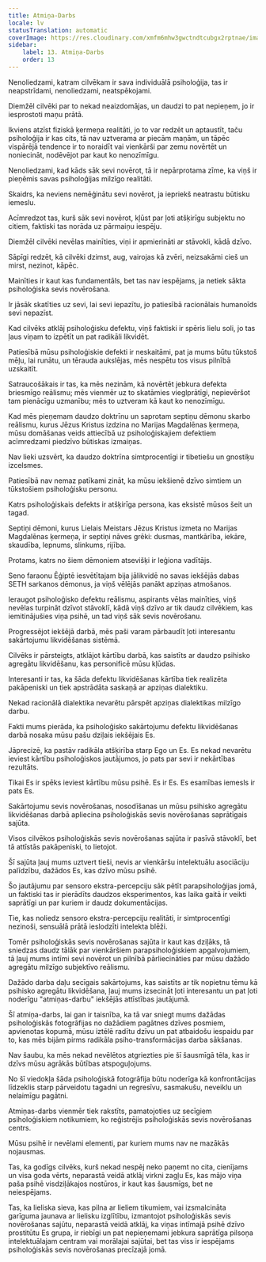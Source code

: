 ```yaml
---
title: Atmiņa-Darbs
locale: lv
statusTranslation: automatic
coverImage: https://res.cloudinary.com/xmfm6mhw3gwctndtcubgx2rptnae/image/upload/v1741354419/small_cover_la_gran_rebelion_28716e29d2.webp
sidebar:
    label: 13. Atmiņa-Darbs
    order: 13
---
```

Nenoliedzami, katram cilvēkam ir sava individuālā psiholoģija, tas ir neapstrīdami, nenoliedzami, neatspēkojami.

Diemžēl cilvēki par to nekad neaizdomājas, un daudzi to pat nepieņem, jo ir iesprostoti maņu prātā.

Ikviens atzīst fiziskā ķermeņa realitāti, jo to var redzēt un aptaustīt, taču psiholoģija ir kas cits, tā nav uztverama ar piecām maņām, un tāpēc vispārējā tendence ir to noraidīt vai vienkārši par zemu novērtēt un noniecināt, nodēvējot par kaut ko nenozīmīgu.

Nenoliedzami, kad kāds sāk sevi novērot, tā ir nepārprotama zīme, ka viņš ir pieņēmis savas psiholoģijas milzīgo realitāti.

Skaidrs, ka neviens nemēģinātu sevi novērot, ja iepriekš neatrastu būtisku iemeslu.

Acīmredzot tas, kurš sāk sevi novērot, kļūst par ļoti atšķirīgu subjektu no citiem, faktiski tas norāda uz pārmaiņu iespēju.

Diemžēl cilvēki nevēlas mainīties, viņi ir apmierināti ar stāvokli, kādā dzīvo.

Sāpīgi redzēt, kā cilvēki dzimst, aug, vairojas kā zvēri, neizsakāmi cieš un mirst, nezinot, kāpēc.

Mainīties ir kaut kas fundamentāls, bet tas nav iespējams, ja netiek sākta psiholoģiska sevis novērošana.

Ir jāsāk skatīties uz sevi, lai sevi iepazītu, jo patiesībā racionālais humanoīds sevi nepazīst.

Kad cilvēks atklāj psiholoģisku defektu, viņš faktiski ir spēris lielu soli, jo tas ļaus viņam to izpētīt un pat radikāli likvidēt.

Patiesībā mūsu psiholoģiskie defekti ir neskaitāmi, pat ja mums būtu tūkstoš mēļu, lai runātu, un tērauda aukslējas, mēs nespētu tos visus pilnībā uzskaitīt.

Satraucošākais ir tas, ka mēs nezinām, kā novērtēt jebkura defekta briesmīgo reālismu; mēs vienmēr uz to skatāmies vieglprātīgi, nepievēršot tam pienācīgu uzmanību; mēs to uztveram kā kaut ko nenozīmīgu.

Kad mēs pieņemam daudzo doktrīnu un saprotam septiņu dēmonu skarbo reālismu, kurus Jēzus Kristus izdzina no Marijas Magdalēnas ķermeņa, mūsu domāšanas veids attiecībā uz psiholoģiskajiem defektiem acīmredzami piedzīvo būtiskas izmaiņas.

Nav lieki uzsvērt, ka daudzo doktrīna simtprocentīgi ir tibetiešu un gnostiķu izcelsmes.

Patiesībā nav nemaz patīkami zināt, ka mūsu iekšienē dzīvo simtiem un tūkstošiem psiholoģisku personu.

Katrs psiholoģiskais defekts ir atšķirīga persona, kas eksistē mūsos šeit un tagad.

Septiņi dēmoni, kurus Lielais Meistars Jēzus Kristus izmeta no Marijas Magdalēnas ķermeņa, ir septiņi nāves grēki: dusmas, mantkārība, iekāre, skaudība, lepnums, slinkums, rijība.

Protams, katrs no šiem dēmoniem atsevišķi ir leģiona vadītājs.

Seno faraonu Ēģiptē iesvētītajam bija jālikvidē no savas iekšējās dabas SETH sarkanos dēmonus, ja viņš vēlējās panākt apziņas atmošanos.

Ieraugot psiholoģisko defektu reālismu, aspirants vēlas mainīties, viņš nevēlas turpināt dzīvot stāvoklī, kādā viņš dzīvo ar tik daudz cilvēkiem, kas iemitinājušies viņa psihē, un tad viņš sāk sevis novērošanu.

Progressējot iekšējā darbā, mēs paši varam pārbaudīt ļoti interesantu sakārtojumu likvidēšanas sistēmā.

Cilvēks ir pārsteigts, atklājot kārtību darbā, kas saistīts ar daudzo psihisko agregātu likvidēšanu, kas personificē mūsu kļūdas.

Interesanti ir tas, ka šāda defektu likvidēšanas kārtība tiek realizēta pakāpeniski un tiek apstrādāta saskaņā ar apziņas dialektiku.

Nekad racionālā dialektika nevarētu pārspēt apziņas dialektikas milzīgo darbu.

Fakti mums pierāda, ka psiholoģisko sakārtojumu defektu likvidēšanas darbā nosaka mūsu pašu dziļais iekšējais Es.

Jāprecizē, ka pastāv radikāla atšķirība starp Ego un Es. Es nekad nevarētu ieviest kārtību psiholoģiskos jautājumos, jo pats par sevi ir nekārtības rezultāts.

Tikai Es ir spēks ieviest kārtību mūsu psihē. Es ir Es. Es esamības iemesls ir pats Es.

Sakārtojumu sevis novērošanas, nosodīšanas un mūsu psihisko agregātu likvidēšanas darbā apliecina psiholoģiskās sevis novērošanas saprātīgais sajūta.

Visos cilvēkos psiholoģiskās sevis novērošanas sajūta ir pasīvā stāvoklī, bet tā attīstās pakāpeniski, to lietojot.

Šī sajūta ļauj mums uztvert tieši, nevis ar vienkāršu intelektuālu asociāciju palīdzību, dažādos Es, kas dzīvo mūsu psihē.

Šo jautājumu par sensoro ekstra-percepciju sāk pētīt parapsiholoģijas jomā, un faktiski tas ir pierādīts daudzos eksperimentos, kas laika gaitā ir veikti saprātīgi un par kuriem ir daudz dokumentācijas.

Tie, kas noliedz sensoro ekstra-percepciju realitāti, ir simtprocentīgi nezinoši, sensuālā prātā ieslodzīti intelekta blēži.

Tomēr psiholoģiskās sevis novērošanas sajūta ir kaut kas dziļāks, tā sniedzas daudz tālāk par vienkāršiem parapsiholoģiskiem apgalvojumiem, tā ļauj mums intīmi sevi novērot un pilnībā pārliecināties par mūsu dažādo agregātu milzīgo subjektīvo reālismu.

Dažādo darba daļu secīgais sakārtojums, kas saistīts ar tik nopietnu tēmu kā psihisko agregātu likvidēšana, ļauj mums izsecināt ļoti interesantu un pat ļoti noderīgu "atmiņas-darbu" iekšējās attīstības jautājumā.

Šī atmiņa-darbs, lai gan ir taisnība, ka tā var sniegt mums dažādas psiholoģiskās fotogrāfijas no dažādiem pagātnes dzīves posmiem, apvienotas kopumā, mūsu iztēlē radītu dzīvu un pat atbaidošu iespaidu par to, kas mēs bijām pirms radikāla psiho-transformācijas darba sākšanas.

Nav šaubu, ka mēs nekad nevēlētos atgriezties pie šī šausmīgā tēla, kas ir dzīvs mūsu agrākās būtības atspoguļojums.

No šī viedokļa šāda psiholoģiskā fotogrāfija būtu noderīga kā konfrontācijas līdzeklis starp pārveidotu tagadni un regresīvu, sasmakušu, neveiklu un nelaimīgu pagātni.

Atmiņas-darbs vienmēr tiek rakstīts, pamatojoties uz secīgiem psiholoģiskiem notikumiem, ko reģistrējis psiholoģiskās sevis novērošanas centrs.

Mūsu psihē ir nevēlami elementi, par kuriem mums nav ne mazākās nojausmas.

Tas, ka godīgs cilvēks, kurš nekad nespēj neko paņemt no cita, cienījams un visa goda vērts, neparastā veidā atklāj virkni zagļu Es, kas mājo viņa paša psihē visdziļākajos nostūros, ir kaut kas šausmīgs, bet ne neiespējams.

Tas, ka lieliska sieva, kas pilna ar lieliem tikumiem, vai izsmalcināta garīguma jaunava ar lielisku izglītību, izmantojot psiholoģiskās sevis novērošanas sajūtu, neparastā veidā atklāj, ka viņas intīmajā psihē dzīvo prostitūtu Es grupa, ir riebīgi un pat nepieņemami jebkura saprātīga pilsoņa intelektuālajam centram vai morālajai sajūtai, bet tas viss ir iespējams psiholoģiskās sevis novērošanas precīzajā jomā.

